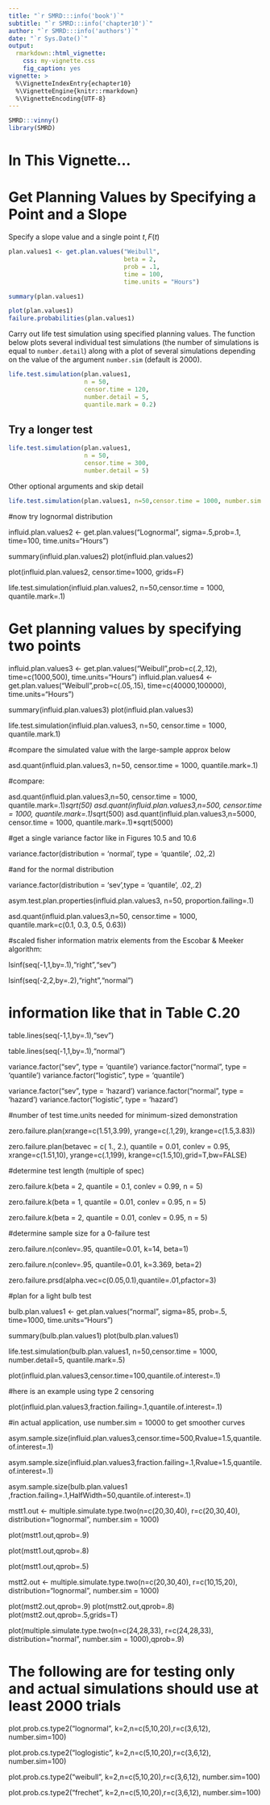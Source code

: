 ```yaml
---
title: "`r SMRD:::info('book')`"
subtitle: "`r SMRD:::info('chapter10')`"
author: "`r SMRD:::info('authors')`"
date: "`r Sys.Date()`"
output: 
  rmarkdown::html_vignette:
    css: my-vignette.css
    fig_caption: yes
vignette: >
  %\VignetteIndexEntry{echapter10}
  %\VignetteEngine{knitr::rmarkdown}
  %\VignetteEncoding{UTF-8}
---
```


```r
SMRD:::vinny()
library(SMRD)
```

# In This Vignette...


# Get Planning Values by Specifying a Point and a Slope

Specify a slope value and a single point $t, F(t)$

```r
plan.values1 <- get.plan.values("Weibull", 
                                beta = 2, 
                                prob = .1, 
                                time = 100, 
                                time.units = "Hours")
```


```r
summary(plan.values1)

plot(plan.values1)
failure.probabilities(plan.values1)
```

Carry out life test simulation using specified planning values.  The function below plots several individual test simulations (the number of simulations is equal to `number.detail`) along with a plot of several simulations depending on the value of the argument `number.sim` (default is 2000).

```r
life.test.simulation(plan.values1, 
                     n = 50,
                     censor.time = 120, 
                     number.detail = 5, 
                     quantile.mark = 0.2)
```

## Try a longer test

```r
life.test.simulation(plan.values1, 
                     n = 50,
                     censor.time = 300, 
                     number.detail = 5)
```

Other optional arguments and skip detail

```r
life.test.simulation(plan.values1, n=50,censor.time = 1000, number.sim = 50, quantile.mark=.2)
```

#now try lognormal distribution

influid.plan.values2 <- get.plan.values("Lognormal", sigma=.5,prob=.1, time=100, time.units="Hours")

summary(influid.plan.values2)
plot(influid.plan.values2)

plot(influid.plan.values2, censor.time=1000, grids=F)

life.test.simulation(influid.plan.values2, n=50,censor.time = 1000, quantile.mark=.1)

# Get planning values by specifying two points

influid.plan.values3 <- get.plan.values("Weibull",prob=c(.2,.12), time=c(1000,500), time.units="Hours")
influid.plan.values4 <- get.plan.values("Weibull",prob=c(.05,.15), time=c(40000,100000), time.units="Hours")

summary(influid.plan.values3)
plot(influid.plan.values3)


life.test.simulation(influid.plan.values3, n=50, censor.time = 1000, quantile.mark.1)

#compare the simulated value with the large-sample approx below

asd.quant(influid.plan.values3, n=50, censor.time = 1000, quantile.mark=.1)

#compare:

asd.quant(influid.plan.values3,n=50, censor.time = 1000, quantile.mark=.1)*sqrt(50)
asd.quant(influid.plan.values3,n=500, censor.time = 1000, quantile.mark=.1)*sqrt(500)
asd.quant(influid.plan.values3,n=5000, censor.time = 1000, quantile.mark=.1)*sqrt(5000)

#get a single variance factor like in Figures 10.5 and 10.6

variance.factor(distribution = 'normal', type = 'quantile', .02,.2)

#and for the normal distribution

variance.factor(distribution = 'sev',type = 'quantile', .02,.2)

asym.test.plan.properties(influid.plan.values3, n=50, proportion.failing=.1)

asd.quant(influid.plan.values3,n=50, censor.time = 1000, quantile.mark=c(0.1, 0.3, 0.5, 0.63))

#scaled fisher information matrix elements from the Escobar & Meeker algorithm:

lsinf(seq(-1,1,by=.1),"right","sev")

lsinf(seq(-2,2,by=.2),"right","normal")

# information like that in Table C.20

table.lines(seq(-1,1,by=.1),"sev")

table.lines(seq(-1,1,by=.1),"normal")


variance.factor("sev", type = 'quantile')
variance.factor("normal", type = 'quantile')
variance.factor("logistic", type = 'quantile')


variance.factor("sev", type = 'hazard')
variance.factor("normal", type = 'hazard')
variance.factor("logistic", type = 'hazard')

#number of test time.units needed for minimum-sized demonstration

zero.failure.plan(xrange=c(1.51,3.99), yrange=c(.1,29), krange=c(1.5,3.83))

zero.failure.plan(betavec = c( 1., 2.), quantile = 0.01, conlev = 0.95, xrange=c(1.51,10), yrange=c(.1,199), krange=c(1.5,10),grid=T,bw=FALSE)

#determine test length (multiple of spec)

zero.failure.k(beta = 2, quantile = 0.1, conlev = 0.99,	n = 5)

zero.failure.k(beta = 1, quantile = 0.01, conlev = 0.95, n = 5)

zero.failure.k(beta = 2, quantile = 0.01, conlev = 0.95, n = 5)

#determine sample size for a 0-failure test

zero.failure.n(conlev=.95, quantile=0.01, k=14, beta=1)

zero.failure.n(conlev=.95, quantile=0.01, k=3.369, beta=2)

zero.failure.prsd(alpha.vec=c(0.05,0.1),quantile=.01,pfactor=3)


#plan for a light bulb test

bulb.plan.values1 <- get.plan.values("normal", sigma=85, prob=.5, time=1000, time.units="Hours")

summary(bulb.plan.values1)
plot(bulb.plan.values1)

life.test.simulation(bulb.plan.values1, n=50,censor.time = 1000, number.detail=5, quantile.mark=.5)


plot(influid.plan.values3,censor.time=100,quantile.of.interest=.1)

#here is an example using type 2 censoring

plot(influid.plan.values3,fraction.failing=.1,quantile.of.interest=.1)

#in actual application, use number.sim = 10000 to get smoother curves


asym.sample.size(influid.plan.values3,censor.time=500,Rvalue=1.5,quantile.of.interest=.1)

asym.sample.size(influid.plan.values3,fraction.failing=.1,Rvalue=1.5,quantile.of.interest=.1)

asym.sample.size(bulb.plan.values1 ,fraction.failing=.1,HalfWidth=50,quantile.of.interest=.1)

mstt1.out <- multiple.simulate.type.two(n=c(20,30,40), r=c(20,30,40), distribution="lognormal", number.sim = 1000)


plot(mstt1.out,qprob=.9)

plot(mstt1.out,qprob=.8)

plot(mstt1.out,qprob=.5)


mstt2.out <- multiple.simulate.type.two(n=c(20,30,40), r=c(10,15,20), distribution="lognormal", number.sim = 1000)

plot(mstt2.out,qprob=.9)
plot(mstt2.out,qprob=.8)
plot(mstt2.out,qprob=.5,grids=T)

plot(multiple.simulate.type.two(n=c(24,28,33), r=c(24,28,33), distribution="normal", number.sim = 1000),qprob=.9)

# The following are for testing only and actual simulations should use at least 2000 trials

plot.prob.cs.type2("lognormal", k=2,n=c(5,10,20),r=c(3,6,12), number.sim=100)

plot.prob.cs.type2("loglogistic", k=2,n=c(5,10,20),r=c(3,6,12), number.sim=100)

plot.prob.cs.type2("weibull", k=2,n=c(5,10,20),r=c(3,6,12), number.sim=100)

plot.prob.cs.type2("frechet", k=2,n=c(5,10,20),r=c(3,6,12), number.sim=100)


